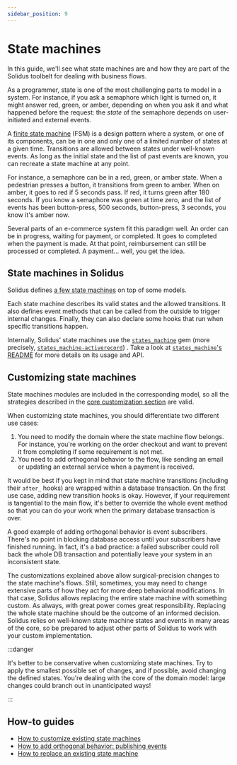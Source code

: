```yaml
---
sidebar_position: 9
---
```


# State machines

In this guide, we'll see what state machines are and how they are part of the
Solidus toolbelt for dealing with business flows.

As a programmer, state is one of the most challenging parts to model in a system. For instance, if
you ask a semaphore which light is turned on, it might answer red, green, or amber, depending on
when you ask it and what happened before the request: the _state_ of the semaphore depends on
user-initiated and external events.

A [finite state machine](https://en.wikipedia.org/wiki/Finite-state\_machine)
(FSM) is a design pattern where a system, or one of its components, can be in
one and only one of a limited number of states at a given time. Transitions are
allowed between states under well-known events. As long as the initial state
and the list of past events are known, you can recreate a state machine at any
point.

For instance, a semaphore can be in a red, green, or amber state. When a
pedestrian presses a button, it transitions from green to amber. When on amber,
it goes to red if 5 seconds pass. If red, it turns green after 180 seconds. If
you know a semaphore was green at time zero, and the list of events has been
button-press, 500 seconds, button-press, 3 seconds, you know it's amber now.

Several parts of an e-commerce system fit this paradigm well. An order can be
in progress, waiting
for payment, or completed. It goes to completed when the payment is made. At that point,
reimbursement can still be processed or completed. A payment... well, you get the idea.

## State machines in Solidus

Solidus defines [a few state
machines](https://github.com/solidusio/solidus/tree/master/core/lib/spree/core/state\_machines)
on top of some models.

Each state machine describes its valid states and the allowed transitions. It
also defines event methods that can be called from the outside to trigger
internal changes. Finally, they can also declare some hooks that run when
specific transitions happen.&#x20;

Internally, Solidus' state machines use the
[`states_machine`](https://github.com/state-machines/state\_machines) gem (more
precisely,
[`states_machine-activerecord`](https://github.com/state-machines/state\_machines-activerecord))
. Take a look at [`states_machine`'s
README](https://github.com/state-machines/state\_machines/blob/master/README.md)
for more details on its usage and API.

## Customizing state machines

State machines modules are included in the corresponding model, so all the
strategies described in the [core customization
section](../customization/customizing-the-core.mdx) are valid.

When customizing state machines, you should differentiate two different use cases:

1. You need to modify the domain where the state machine flow belongs. For
instance, you're working on the order checkout and want to prevent it from
completing if some requirement is not met.
2. You need to add orthogonal behavior to the flow, like sending an email or
updating an external service when a payment is received.

It would be best if you kept in mind that state machine transitions (including
their `after_` hooks) are wrapped within a database transaction. On the first
use case, adding new transition hooks is okay. However, if your requirement is
tangential to the main flow, it's better to override the whole event method so
that you can do your work when the primary database transaction is over.

A good example of adding orthogonal behavior is event subscribers. There's no
point in blocking database access until your subscribers have finished running.
In fact, it's a bad practice: a failed subscriber could roll back the whole DB
transaction and potentially leave your system in an inconsistent state.

The customizations explained above allow surgical-precision changes to the
state machine's flows. Still, sometimes, you may need to change extensive parts
of how they act for more deep behavioral modifications. In that case, Solidus
allows replacing the entire state machine with something custom. As always,
with great power comes great responsibility. Replacing the whole state machine
should be the outcome of an informed decision. Solidus relies on well-known
state machine states and events in many areas of the core, so be prepared to
adjust other parts of Solidus to work with your custom implementation.

:::danger

It's better to be conservative when customizing state machines. Try to apply
the smallest possible set of changes, and if possible, avoid changing the
defined states. You're dealing with the core of the domain model: large changes
could branch out in unanticipated ways!

:::

## How-to guides

- [How to customize existing state machines][how-to-customize-existing-state-machines]
- [How to add orthogonal behavior: publishing events][how-to-add-orthogonal-behavior]
- [How to replace an existing state machine][how-to-replace-an-existing-state-machine]

[how-to-customize-existing-state-machines]: /how-tos/state_machine/how-to-customize-existing-state-machines.mdx
[how-to-add-orthogonal-behavior]: /how-tos/state_machine/how-to-add-orthogonal-behavior-to-state-machines-publishing-events.mdx
[how-to-replace-an-existing-state-machine]: /how-tos/state_machine/how-to-replace-an-existing-state-machine.mdx
